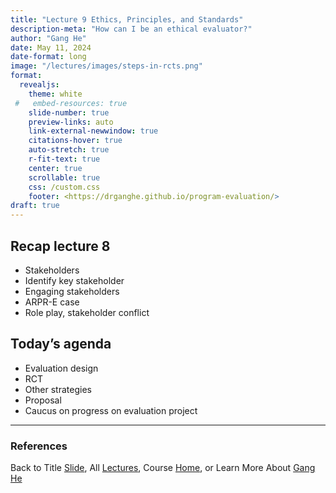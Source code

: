 ```yaml
---
title: "Lecture 9 Ethics, Principles, and Standards"
description-meta: "How can I be an ethical evaluator?"
author: "Gang He"
date: May 11, 2024
date-format: long
image: "/lectures/images/steps-in-rcts.png"
format:
  revealjs:
    theme: white
 #   embed-resources: true
    slide-number: true
    preview-links: auto
    link-external-newwindow: true
    citations-hover: true
    auto-stretch: true
    r-fit-text: true
    center: true
    scrollable: true
    css: /custom.css
    footer: <https://drganghe.github.io/program-evaluation/>
draft: true
---
```


## Recap lecture 8

- Stakeholders
- Identify key stakeholder
- Engaging stakeholders
- ARPR-E case
- Role play, stakeholder conflict


## Today's agenda

- Evaluation design
- RCT
- Other strategies
- Proposal
- Caucus on progress on evaluation project




------

### References

::: {#refs}
:::

::: footer
Back to Title [Slide](https://drganghe.github.io/program-evaluation/lectures/lecture9/#/title-slide), All [Lectures](https://drganghe.github.io/program-evaluation/lectures.html), Course [Home](https://drganghe.github.io/program-evaluation/), or Learn More About [Gang He](https://drganghe.github.io)
:::
